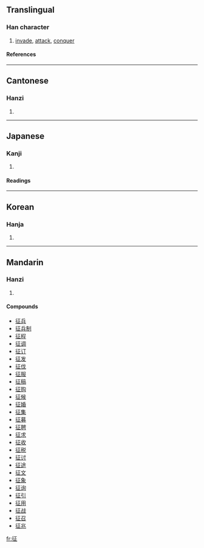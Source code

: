 {{see|徵}}

==Translingual==
===Han character===
{{Han char|rn=60|rad=彳|as=05|sn=8|four=2121<sub>1</sub>|canj=竹人一卜一 (HOMYM)}}
# [[invade]], [[attack]], [[conquer]]
====References====
{{Han ref|kx=0365.370|dkj=10077|dj=0686.040|hdz=20815.020|uh=5F81|ud=24449|bh=A9BA|bd=43450}}
----
==Cantonese==
===Hanzi===
{{yue-hanzi|jyut=|y=jing1}}
# {{defn|Cantonese}}
----
==Japanese==
===Kanji===
{{ja-kanji|grade=c|rs=彳05}}
# {{defn|Japanese}} 
====Readings====
{{ja-readings|on=[[せい]] (sei)|kun=[[うつ]] (utsu), [[ゆく]] (yuku), [[とる]] (toru)}}
----
==Korean==
===Hanja===
{{ko-hanja|hangeul=정|eumhun=|rv=jeong|mr=chŏng|y=ceng}}
# {{defn|Korean}}
----
==Mandarin==
===Hanzi===
{{cmn-hanzi|tra=徵|pin=[[wàng]] (wang4), [[zhēng]] (zheng1)|wg=wang<sup>4</sup>, cheng<sup>1</sup>}}
# {{defn|Mandarin}}

====Compounds====
*[[征兵]]
*[[征兵制]]
*[[征程]]
*[[征调]]
*[[征订]]
*[[征发]]
*[[征伐]]
*[[征服]]
*[[征稿]]
*[[征购]]
*[[征候]]
*[[征婚]]
*[[征集]]
*[[征募]]
*[[征聘]]
*[[征求]]
*[[征收]]
*[[征税]]
*[[征讨]]
*[[征途]]
*[[征文]]
*[[征象]]
*[[征询]]
*[[征引]]
*[[征用]]
*[[征战]]
*[[征召]]
*[[征兆]]

[[fr:征]]